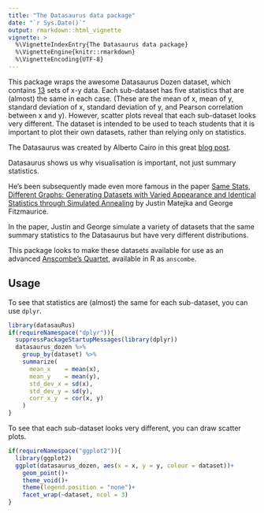 ```yaml
---
title: "The Datasaurus data package"
date: "`r Sys.Date()`"
output: rmarkdown::html_vignette
vignette: >
  %\VignetteIndexEntry{The Datasaurus data package}
  %\VignetteEngine{knitr::rmarkdown}
  %\VignetteEncoding{UTF-8}
---
```


This package wraps the awesome Datasaurus Dozen dataset, which contains [13](http://www.phrases.org.uk/meanings/Bakers-dozen.html) sets of x-y data. Each sub-dataset has five statistics that are (almost) the same in each case. (These are the mean of x, mean of y, standard deviation of x, standard deviation of y, and Pearson correlation between x and y). However, scatter plots reveal that each sub-dataset looks very different. The dataset is intended to be used to teach students that it is important to plot their own datasets, rather than relying only on statistics.

The Datasaurus was created by Alberto Cairo in this great [blog post](http://www.thefunctionalart.com/2016/08/download-datasaurus-never-trust-summary.html).

Datasaurus shows us why visualisation is important, not just summary statistics.

He's been subsequently made even more famous in the paper [Same Stats, Different Graphs: Generating Datasets with Varied Appearance and Identical Statistics through Simulated Annealing](https://www.autodeskresearch.com/publications/samestats) by Justin Matejka and George Fitzmaurice.

In the paper, Justin and George simulate a variety of datasets that the same summary statistics to the Datasaurus but have very different distributions. 

This package looks to make these datasets available for use as an advanced [Anscombe's Quartet](https://en.wikipedia.org/wiki/Anscombe%27s_quartet), available in R as `anscombe`.

## Usage

To see that statistics are (almost) the same for each sub-dataset, you can use `dplyr`.

```r
library(datasauRus)
if(requireNamespace("dplyr")){
  suppressPackageStartupMessages(library(dplyr))
  datasaurus_dozen %>% 
    group_by(dataset) %>% 
    summarize(
      mean_x    = mean(x),
      mean_y    = mean(y),
      std_dev_x = sd(x),
      std_dev_y = sd(y),
      corr_x_y  = cor(x, y)
    )
}
```

To see that each sub-dataset looks very different, you can draw scatter plots.

```r
if(requireNamespace("ggplot2")){
  library(ggplot2)
  ggplot(datasaurus_dozen, aes(x = x, y = y, colour = dataset))+
    geom_point()+
    theme_void()+
    theme(legend.position = "none")+
    facet_wrap(~dataset, ncol = 3)
}
```
